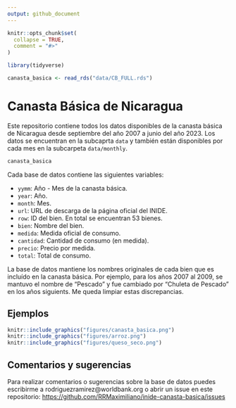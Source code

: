 ---
output: github_document
---

<!-- README.md is generated from README.Rmd. Please edit that file -->

```{r, include = FALSE}
knitr::opts_chunk$set(
  collapse = TRUE,
  comment = "#>"
)

library(tidyverse)

canasta_basica <- read_rds("data/CB_FULL.rds")
```

# Canasta Básica de Nicaragua

<!-- badges: start -->
<!-- badges: end -->

Este repositorio contiene todos los datos disponibles de la canasta básica de Nicaragua desde septiembre del año 2007 a junio del año 2023. Los datos se encuentran en la subcaprta `data` y también están disponibles por cada mes en la subcarpeta `data/monthly`. 

```{r}
canasta_basica
```

Cada base de datos contiene las siguientes variables:

* `yymm`: Año - Mes de la canasta básica.
* `year`: Año.
* `month`: Mes.
* `url`: URL de descarga de la página oficial del INIDE.
* `row`: ID del bien. En total se encuentran 53 bienes.
* `bien`: Nombre del bien.
* `medida`: Medida oficial de consumo.
* `cantidad`: Cantidad de consumo (en medida).
* `precio`: Precio por medida.
* `total`: Total de consumo.

La base de datos mantiene los nombres originales de cada bien que es incluído en la canasta básica. Por ejemplo, para los años 2007 al 2009, se mantuvo el nombre de "Pescado" y fue cambiado por "Chuleta de Pescado" en los años siguients. Me queda limpiar estas discrepancias.

## Ejemplos

```{r, echo = FALSE}
knitr::include_graphics("figures/canasta_basica.png")
knitr::include_graphics("figures/arroz.png")
knitr::include_graphics("figures/queso_seco.png")
```

## Comentarios y sugerencias

Para realizar comentarios o sugerencias sobre la base de datos puedes escribirme a rodriguezramirez@worldbank.org o abrir un issue en este repositorio: <https://github.com/RRMaximiliano/inide-canasta-basica/issues>